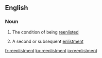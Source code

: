 ==English==

===Noun===
{{en-noun|~}}

# {{label|en|uncountable}} The condition of being [[reenlist]]ed
# {{label|en|countable}} A second or subsequent [[enlistment]]

[[fr:reenlistment]]
[[ko:reenlistment]]
[[io:reenlistment]]